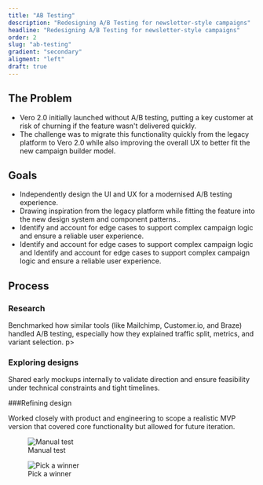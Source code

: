 ```yaml
---
title: "AB Testing"
description: "Redesigning A/B Testing for newsletter-style campaigns"
headline: "Redesigning A/B Testing for newsletter-style campaigns"
order: 2
slug: "ab-testing"
gradient: "secondary"
aligment: "left"
draft: true
---
```




<CaseStudyCallout
  description="I designed the A/B testing experience for Vero 2.0, bringing back a critical
feature from the legacy platform. The goal was to modernise the flow,
integrate it into the new design system, and ensure it supported complex
campaign logic. I worked closely with engineers to polish the UI, maintain
consistency, and test functionality."
/>

## The Problem

- Vero 2.0 initially launched without A/B testing, putting a key customer at
  risk of churning if the feature wasn't delivered quickly.
- The challenge was to migrate this functionality quickly from the legacy
  platform to Vero 2.0 while also improving the overall UX to better fit the
  new campaign builder model.

## Goals

- Independently design the UI and UX for a modernised A/B testing experience.
- Drawing inspiration from the legacy platform while fitting the feature into
  the new design system and component patterns..
- Identify and account for edge cases to support complex campaign logic and
  ensure a reliable user experience.
- Identify and account for edge cases to support complex campaign logic and
  Identify and account for edge cases to support complex campaign logic and
  ensure a reliable user experience.

## Process

### Research

Benchmarked how similar tools (like Mailchimp, Customer.io, and Braze) handled
A/B testing, especially how they explained traffic split, metrics, and variant
selection.
p>

### Exploring designs

Shared early mockups internally to validate direction and ensure feasibility
under technical constraints and tight timelines.

###Refining design

Worked closely with product and engineering to scope a realistic MVP version
that covered core functionality but allowed for future iteration.

<figure class="-mx-10">
  <Image src={manualTestImage} alt="Manual test" />
  <figcaption>Manual test</figcaption>
</figure>

<figure class="-mx-10">
  <Image src={pickAWinnerImage} alt="Pick a winner" />
  <figcaption>Pick a winner</figcaption>
</figure>
